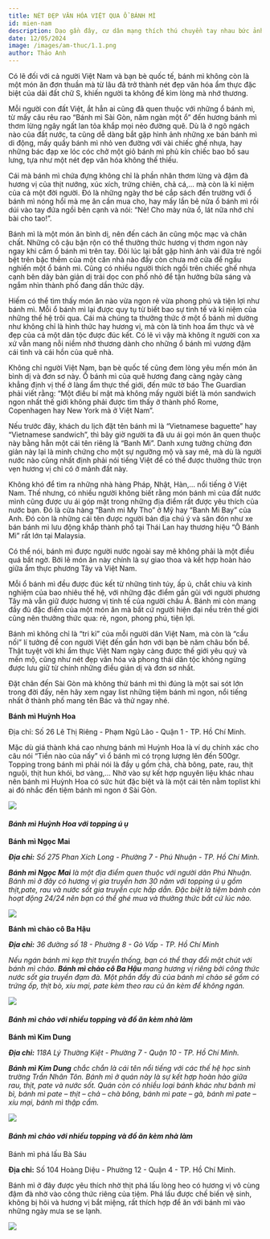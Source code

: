```yaml
---
title: NÉT ĐẸP VĂN HÓA VIỆT QUA Ổ BÁNH MÌ
id: mien-nam
description: Dạo gần đây, cư dân mạng thích thú chuyền tay nhau bức ảnh của Hoa hậu H’Hen Niê trong bộ trang phục dân tộc “Bánh Mì” độc đáo và bắt mắt, cũng là một trong những đề cử sáng giá để đồng hành cùng người đẹp ở cuộc thi Miss Universe sắp tới.
date: 12/05/2024
image: /images/am-thuc/1.1.png
author: Thảo Anh
---
```


Có lẽ đối với cả người Việt Nam và bạn bè quốc tế, bánh mì không còn là một món ăn đơn thuần mà từ lâu đã trở thành nét đẹp văn hóa ẩm thực đặc biệt của dải đất chữ S, khiến người ta không để kìm lòng mà nhớ thương.

Mỗi người con đất Việt, ắt hẳn ai cũng đã quen thuộc với những ổ bánh mì, từ mấy câu rêu rao “Bánh mì Sài Gòn, năm ngàn một ổ” đến hương bánh mì thơm lừng ngây ngất lan tỏa khắp mọi nẻo đường quê. Dù là ở ngõ ngách nào của đất nước, ta cũng dễ dàng bắt gặp hình ảnh những xe bán bánh mì di động, mấy quầy bánh mì nhỏ ven đường với vài chiếc ghế nhựa, hay những bác đạp xe lóc cóc chở một giỏ bánh mì phủ kín chiếc bao bố sau lưng, tựa như một nét đẹp văn hóa không thế thiếu.

Cái mà bánh mì chứa đựng không chỉ là phần nhân thơm lừng và đậm đà hương vị của thịt nướng, xúc xích, trứng chiên, chả cá,… mà còn là kỉ niệm của cả một đời người. Đó là những ngày thơ bé cắp sách đến trường với ổ bánh mì nóng hổi mà mẹ ân cần mua cho, hay mấy lần bẻ nửa ổ bánh mì rồi dúi vào tay đứa ngồi bên cạnh và nói: “Nè! Cho mày nửa ổ, lát nữa nhớ chỉ bài cho tao!”.

Bánh mì là một món ăn bình dị, nên đến cách ăn cũng mộc mạc và chân chất. Những cô cậu bận rộn có thể thưởng thức hương vị thơm ngon này ngay khi cầm ổ bánh mì trên tay. Đôi lúc lại bắt gặp hình ảnh vài đứa trẻ ngồi bệt trên bậc thềm của một căn nhà nào đấy còn chưa mở cửa để ngấu nghiến một ổ bánh mì. Cũng có nhiều người thích ngồi trên chiếc ghế nhựa cạnh bên dãy bàn giản dị trải dọc con phố nhỏ để tận hưởng bữa sáng và ngắm nhìn thành phố đang dần thức dậy.

Hiếm có thể tìm thấy món ăn nào vừa ngon rẻ vừa phong phú và tiện lợi như bánh mì. Mỗi ổ bánh mì lại được quy tụ từ biết bao sự tinh tế và kỉ niệm của những thế hệ trôi qua. Cái mà chúng ta thưởng thức ở một ổ bánh mì dường như không chỉ là hình thức hay hương vị, mà còn là tinh hoa ẩm thực và vẻ đẹp của cả một dân tộc được đúc kết. Có lẽ vì vậy mà không ít người con xa xứ vẫn mang nỗi niềm nhớ thương dành cho những ổ bánh mì vương đậm cái tình và cái hồn của quê nhà.

Không chỉ người Việt Nam, bạn bè quốc tế cũng đem lòng yêu mến món ăn bình dị và đơn sơ này. Ổ bánh mì của quê hương đang càng ngày càng khẳng định vị thế ở làng ẩm thực thế giới, đến mức tờ báo The Guardian phải viết rằng: “Một điều bí mật mà không mấy người biết là món sandwich ngon nhất thế giới không phải được tìm thấy ở thành phố Rome, Copenhagen hay New York mà ở Việt Nam”.

Nếu trước đây, khách du lịch đặt tên bánh mì là “Vietnamese baguette” hay “Vietnamese sandwich”, thì bây giờ người ta đã ưu ái gọi món ăn quen thuộc này bằng hẳn một cái tên riêng là “Banh Mi”. Danh xưng tưởng chừng đơn giản này lại là minh chứng cho một sự ngưỡng mộ và say mê, mà dù là người nước nào cũng nhất định phải nói tiếng Việt để có thể được thưởng thức trọn vẹn hương vị chỉ có ở mảnh đất này.

Không khó để tìm ra những nhà hàng Pháp, Nhật, Hàn,… nổi tiếng ở Việt Nam. Thế nhưng, có nhiều người không biết rằng món bánh mì của đất nước mình cũng được ưu ái góp mặt trong những địa điểm rất được yêu thích của nước bạn. Đó là cửa hàng “Banh mi My Tho” ở Mỹ hay “Banh Mi Bay” của Anh. Đó còn là những cái tên được người bản địa chú ý và săn đón như xe bán bánh mì lưu động khắp thành phố tại Thái Lan hay thương hiệu “Ô Bánh Mì” rất lớn tại Malaysia.

Có thể nói, bánh mì được người nước ngoài say mê không phải là một điều quá bất ngờ. Bởi lẽ món ăn này chính là sự giao thoa và kết hợp hoàn hảo giữa ẩm thực phương Tây và Việt Nam.

Mỗi ổ bánh mì đều được đúc kết từ những tinh túy, ấp ủ, chắt chiu và kinh nghiệm của bao nhiêu thế hệ, với những đặc điểm gần gũi với người phương Tây mà vẫn giữ được hương vị tinh tế của người châu Á. Bánh mì còn mang đầy đủ đặc điểm của một món ăn mà bất cứ người hiện đại nều trên thế giới cũng nên thưởng thức qua: rẻ, ngon, phong phú, tiện lợi.

Bánh mì không chỉ là “tri kỉ” của mỗi người dân Việt Nam, mà còn là “cầu nối” lí tưởng để con người Việt đến gần hơn với bạn bè năm châu bốn bể. Thật tuyệt vời khi ẩm thực Việt Nam ngày càng được thế giới yêu quý và mến mộ, cũng như nét đẹp văn hóa và phong thái dân tộc không ngừng được lưu giữ từ chính những điều giản dị và đơn sơ nhất.

Đặt chân đến Sài Gòn mà không thử bánh mì thì đúng là một sai sót lớn trong đời đấy, nên hãy xem ngay list những tiệm bánh mì ngon, nổi tiếng nhất ở thành phố mang tên Bác và thử ngay nhé.

**Bánh mì Huỳnh Hoa**

Địa chỉ: Số 26 Lê Thị Riêng - Phạm Ngũ Lão - Quận 1 - TP. Hồ Chí Minh.

Mặc dù giá thành khá cao nhưng bánh mì Huỳnh Hoa là ví dụ chính xác cho câu nói “Tiền nào của nấy” vì ổ bánh mì có trọng lượng lên đến 500gr. Topping trong bánh mì phải nói là đầy ụ gồm chả, chà bông, pate, rau, thịt nguội, thịt hun khói, bơ vàng,… Nhờ vào sự kết hợp nguyên liệu khác nhau nên bánh mì Huỳnh Hoa có sức hút đặc biệt và là một cái tên nằm toplist khi ai đó nhắc đến tiệm bánh mì ngon ở Sài Gòn.

![](../../public/images/am-thuc/1.1.png)

#### _Bánh mì Huỳnh Hoa với topping ú ụ_

**Bánh mì Ngọc Mai**

**_Địa chỉ:_** _Số 275 Phan Xích Long - Phường 7 - Phú Nhuận - TP. Hồ Chí Minh._

**_Bánh mì Ngọc Mai_** _là một địa điểm quen thuộc với người dân Phú Nhuận. Bánh mì ở đây có hương vị gia truyền hơn 30 năm với topping ú ụ gồm thịt,pate, rau và nước sốt gia truyền cực hấp dẫn. Đặc biệt là tiệm bánh còn hoạt động 24/24 nên bạn có thể ghé mua và thưởng thức bất cứ lúc nào._

![](../../public/images/am-thuc/1.2.png)

**Bánh mì chảo cô Ba Hậu**

**_Địa chỉ:_** _36 đường số 18 - Phường 8 - Gò Vấp - TP. Hồ Chí Minh_

_Nếu ngán bánh mì kẹp thịt truyền thống, bạn có thể thay đổi một chút với bánh mì chảo. **Bánh mì chảo cô Ba Hậu** mang hương vị riêng bởi công thức nước sốt gia truyền đạm đà. Một phần đầy đủ của bánh mì chảo sẽ gồm có trứng ốp, thịt bò, xíu mại, pate kèm theo rau củ ăn kèm để không ngán._

![](../../public/images/am-thuc/1.3.png)

#### _Bánh mì chảo với nhiều topping và đồ ăn kèm nhà làm_

**Bánh mì Kim Dung**

**_Địa chỉ:_** _118A Lý Thường Kiệt - Phường 7 - Quận 10 - TP. Hồ Chí Minh._

_**Bánh mì Kim Dung** chắc chắn là cái tên nổi tiếng với các thế hệ học sinh trường Trần Nhân Tôn. Bánh mì ở quán này là sự kết hợp hoàn hảo giữa rau, thịt, pate và nước sốt. Quán còn có nhiều loại bánh khác như bánh mì bì, bánh mì pate – thịt – chả – chà bông, bánh mì pate – gà, bánh mì pate – xíu mại, bánh mì thập cẩm._

![](../../public/images/am-thuc/1.4.png)

#### _Bánh mì chảo với nhiều topping và đồ ăn kèm nhà làm_

Bánh mì phá lấu Bà Sáu

**Địa chỉ:** Số 104 Hoàng Diệu - Phường 12 - Quận 4 - TP. Hồ Chí Minh.

Bánh mì ở đây được yêu thích nhờ thịt phá lấu lòng heo có hương vị vô cùng đậm đà nhờ vào công thức riêng của tiệm. Phá lấu được chế biến vệ sinh, không bị hôi và hương vị bắt miệng, rất thích hợp để ăn với bánh mì vào những ngày mưa se se lạnh.

![](../../public/images/am-thuc/1.5.png)
